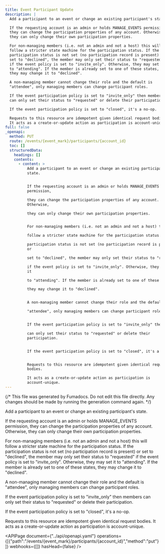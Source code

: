 ```yaml
---
title: Event Participant Update
description: |
  Add a participant to an event or change an existing participant's state.

  If the requesting account is an admin or holds MANAGE_EVENTS permission,
  they can change the participation properties of any account. Otherwise,
  they can only change their own participation properties.

  For non-managing members (i.e. not an admin and not a host) this will
  follow a stricter state machine for the participation status. If the
  participation status is not set (no participation record is present) or
  set to "declined", the member may only set their status to "requested"
  if the event policy is set to "invite_only". Otherwise, they may set it
  to "attending". If the member is already set to one of these states,
  they may change it to "declined".

  A non-managing member cannot change their role and the default is
  "attendee", only managing members can change participant roles.

  If the event participation policy is set to "invite_only" then members
  can only set their status to "requested" or delete their participation.

  If the event participation policy is set to "closed", it's a no-op.

  Requests to this resource are idempotent given identical request bodies.
  It acts as a create-or-update action as participation is account-unique.
full: false
_openapi:
  method: PUT
  route: /events/{event_mark}/participants/{account_id}
  toc: []
  structuredData:
    headings: []
    contents:
      - content: >
          Add a participant to an event or change an existing participant's
          state.


          If the requesting account is an admin or holds MANAGE_EVENTS
          permission,

          they can change the participation properties of any account.
          Otherwise,

          they can only change their own participation properties.


          For non-managing members (i.e. not an admin and not a host) this will

          follow a stricter state machine for the participation status. If the

          participation status is not set (no participation record is present)
          or

          set to "declined", the member may only set their status to "requested"

          if the event policy is set to "invite_only". Otherwise, they may set
          it

          to "attending". If the member is already set to one of these states,

          they may change it to "declined".


          A non-managing member cannot change their role and the default is

          "attendee", only managing members can change participant roles.


          If the event participation policy is set to "invite_only" then members

          can only set their status to "requested" or delete their
          participation.


          If the event participation policy is set to "closed", it's a no-op.


          Requests to this resource are idempotent given identical request
          bodies.

          It acts as a create-or-update action as participation is
          account-unique.
---
```


{/* This file was generated by Fumadocs. Do not edit this file directly. Any changes should be made by running the generation command again. */}

Add a participant to an event or change an existing participant's state.

If the requesting account is an admin or holds MANAGE_EVENTS permission,
they can change the participation properties of any account. Otherwise,
they can only change their own participation properties.

For non-managing members (i.e. not an admin and not a host) this will
follow a stricter state machine for the participation status. If the
participation status is not set (no participation record is present) or
set to "declined", the member may only set their status to "requested"
if the event policy is set to "invite_only". Otherwise, they may set it
to "attending". If the member is already set to one of these states,
they may change it to "declined".

A non-managing member cannot change their role and the default is
"attendee", only managing members can change participant roles.

If the event participation policy is set to "invite_only" then members
can only set their status to "requested" or delete their participation.

If the event participation policy is set to "closed", it's a no-op.

Requests to this resource are idempotent given identical request bodies.
It acts as a create-or-update action as participation is account-unique.


<APIPage document={"../api/openapi.yaml"} operations={[{"path":"/events/{event_mark}/participants/{account_id}","method":"put"}]} webhooks={[]} hasHead={false} />